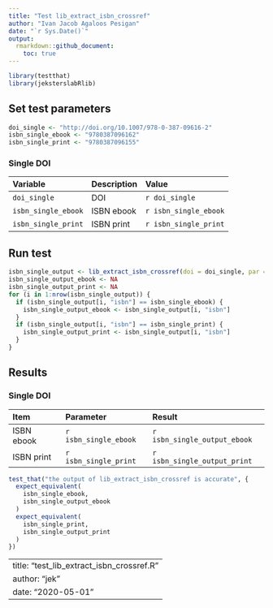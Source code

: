 ```yaml
---
title: "Test lib_extract_isbn_crossref"
author: "Ivan Jacob Agaloos Pesigan"
date: "`r Sys.Date()`"
output:
  rmarkdown::github_document:
    toc: true
---
```


```r
library(testthat)
library(jeksterslabRlib)
```

## Set test parameters

```r
doi_single <- "http://doi.org/10.1007/978-0-387-09616-2"
isbn_single_ebook <- "9780387096162"
isbn_single_print <- "9780387096155"
```

### Single DOI
| Variable            | Description | Value                 |
|:--------------------|:------------|:----------------------|
| `doi_single`        | DOI         | `r doi_single`        |
| `isbn_single_ebook` | ISBN ebook  | `r isbn_single_ebook` |
| `isbn_single_print` | ISBN print  | `r isbn_single_print` |
## Run test

```r
isbn_single_output <- lib_extract_isbn_crossref(doi = doi_single, par = FALSE)
isbn_single_output_ebook <- NA
isbn_single_output_print <- NA
for (i in 1:nrow(isbn_single_output)) {
  if (isbn_single_output[i, "isbn"] == isbn_single_ebook) {
    isbn_single_output_ebook <- isbn_single_output[i, "isbn"]
  }
  if (isbn_single_output[i, "isbn"] == isbn_single_print) {
    isbn_single_output_print <- isbn_single_output[i, "isbn"]
  }
}
```

## Results
### Single DOI
| Item       | Parameter             | Result                       |
|:-----------|:----------------------|:-----------------------------|
| ISBN ebook | `r isbn_single_ebook` | `r isbn_single_output_ebook` |
| ISBN print | `r isbn_single_print` | `r isbn_single_output_print` |

```r
test_that("the output of lib_extract_isbn_crossref is accurate", {
  expect_equivalent(
    isbn_single_ebook,
    isbn_single_output_ebook
  )
  expect_equivalent(
    isbn_single_print,
    isbn_single_output_print
  )
})
```


---
title: "test_lib_extract_isbn_crossref.R"
author: "jek"
date: "2020-05-01"
---

